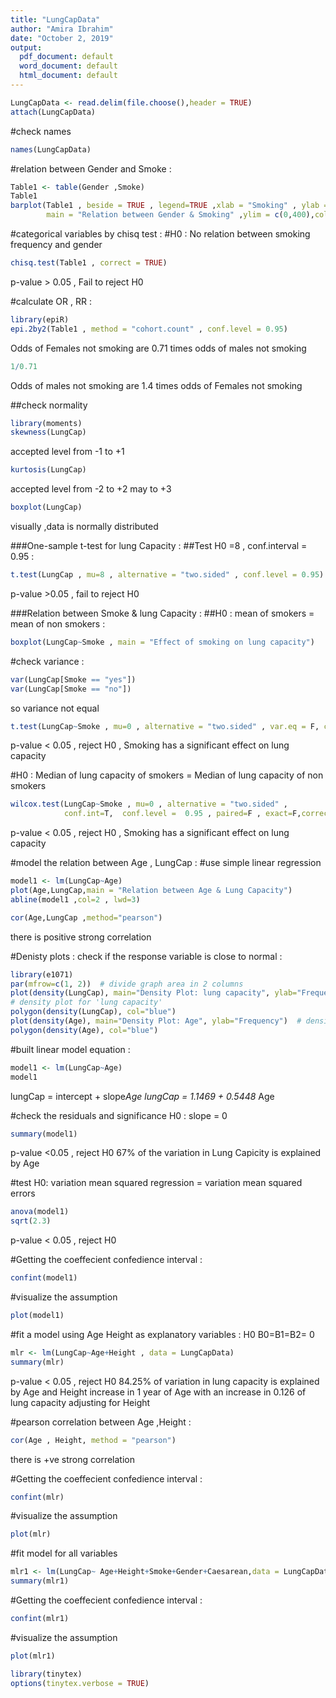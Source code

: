 ---
title: "LungCapData"
author: "Amira Ibrahim"
date: "October 2, 2019"
output:
  pdf_document: default
  word_document: default
  html_document: default
---

```{r LungCapData, echo=TRUE}
LungCapData <- read.delim(file.choose(),header = TRUE)
attach(LungCapData)
```

#check names
```{r , echo=TRUE}
names(LungCapData)
```

#relation between Gender and Smoke :
```{r , echo=TRUE}
Table1 <- table(Gender ,Smoke)
Table1
barplot(Table1 , beside = TRUE , legend=TRUE ,xlab = "Smoking" , ylab = "Gender" ,
        main = "Relation between Gender & Smoking" ,ylim = c(0,400),col = c("blue" , "orange") )
```

#categorical variables by chisq test :
#H0 : No relation between smoking frequency and gender 
```{r , echo=TRUE}
chisq.test(Table1 , correct = TRUE)
```
p-value > 0.05 , Fail to reject H0

#calculate OR , RR :
```{r , echo=TRUE}
library(epiR)
epi.2by2(Table1 , method = "cohort.count" , conf.level = 0.95)
```
Odds of Females not smoking are 0.71 times odds of males not smoking
```{r , echo=TRUE}
1/0.71
```
Odds of males not smoking are 1.4 times odds of Females not smoking

##check normality 
```{r , echo=TRUE}
library(moments)
skewness(LungCap)
```
accepted level from -1 to +1 
```{r , echo=TRUE}
kurtosis(LungCap)
```
accepted level from -2 to +2 may to +3
```{r , echo=TRUE}
boxplot(LungCap)
```
visually ,data is normally distributed

###One-sample t-test for lung Capacity : 
##Test H0 =8  , conf.interval = 0.95 :
```{r , echo=TRUE}
t.test(LungCap , mu=8 , alternative = "two.sided" , conf.level = 0.95)
```
p-value >0.05 , fail to reject H0 

###Relation between Smoke & lung Capacity :
##H0 : mean of smokers = mean of non smokers :
```{r , echo=TRUE}
boxplot(LungCap~Smoke , main = "Effect of smoking on lung capacity")
```

#check variance :
```{r , echo=TRUE}
var(LungCap[Smoke == "yes"])
var(LungCap[Smoke == "no"])
```
so variance not equal  

```{r , echo=TRUE}
t.test(LungCap~Smoke , mu=0 , alternative = "two.sided" , var.eq = F, conf.level =  0.95)
```
p-value < 0.05 , reject H0 , Smoking has a significant effect on lung capacity 

#H0 : Median of lung capacity of smokers = Median of lung capacity of non smokers
```{r , echo=TRUE}
wilcox.test(LungCap~Smoke , mu=0 , alternative = "two.sided" ,
            conf.int=T,  conf.level =  0.95 , paired=F , exact=F,correct=F)
```
p-value < 0.05 , reject H0 , Smoking has a significant effect on lung capacity

#model the relation between Age , LungCap :
#use simple linear regression
```{r , echo=TRUE}
model1 <- lm(LungCap~Age)
plot(Age,LungCap,main = "Relation between Age & Lung Capacity")
abline(model1 ,col=2 , lwd=3)
```
```{r , echo=TRUE}
cor(Age,LungCap ,method="pearson")
```
there is positive strong correlation

#Denisty plots : check if the response variable is close to normal :
```{r , echo=TRUE}
library(e1071)
par(mfrow=c(1, 2))  # divide graph area in 2 columns 
plot(density(LungCap), main="Density Plot: lung capacity", ylab="Frequency")
# density plot for 'lung capacity' 
polygon(density(LungCap), col="blue") 
plot(density(Age), main="Density Plot: Age", ylab="Frequency")  # density plot for 'dist' 
polygon(density(Age), col="blue")
```

#built linear model equation :
```{r , echo=TRUE}
model1 <- lm(LungCap~Age)
model1
```
lungCap = intercept + slope*Age 
lungCap = 1.1469 + 0.5448 * Age

#check the residuals and significance
H0 : slope = 0
```{r , echo=TRUE}
summary(model1)
```
p-value <0.05 , reject H0 
67% of the variation in Lung Capicity is explained by Age

#test H0: variation mean squared regression = variation mean squared errors
```{r , echo=TRUE}
anova(model1)
sqrt(2.3)
```
p-value < 0.05 , reject H0

#Getting the coeffecient confedience interval :
```{r , echo=TRUE}
confint(model1)
```

#visualize the assumption
```{r , echo=TRUE}
plot(model1)
```

#fit a model using Age Height as explanatory variables :
H0 B0=B1=B2= 0
```{r , echo=TRUE}
mlr <- lm(LungCap~Age+Height , data = LungCapData)
summary(mlr)
```
p-value < 0.05 , reject H0
84.25% of variation in lung capacity is explained by Age and Height
increase in 1 year of Age with an increase in 0.126 of lung capacity adjusting for Height

#pearson correlation between Age ,Height :
```{r , echo=TRUE}
cor(Age , Height, method = "pearson")
```
there is +ve strong correlation

#Getting the coeffecient confedience interval :
```{r , echo=TRUE}
confint(mlr)
```

#visualize the assumption
```{r , echo=TRUE}
plot(mlr)
```

#fit model for all variables
```{r , echo=TRUE}
mlr1 <- lm(LungCap~ Age+Height+Smoke+Gender+Caesarean,data = LungCapData)
summary(mlr1)
```

#Getting the coeffecient confedience interval :
```{r , echo=TRUE}
confint(mlr1)
```

#visualize the assumption
```{r , echo=TRUE}
plot(mlr1)
```

```{r, include=FALSE}
library(tinytex)
options(tinytex.verbose = TRUE)
```

